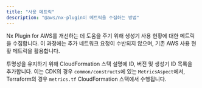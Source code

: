 ```yaml
---
title: "사용 메트릭"
description: "@aws/nx-plugin이 메트릭을 수집하는 방법"
---
```




Nx Plugin for AWS를 개선하는 데 도움을 주기 위해 생성기 사용 현황에 대한 메트릭을 수집합니다. 이 과정에는 추가 네트워크 요청이 수반되지 않으며, 기존 AWS 사용 현황 메트릭을 활용합니다.

투명성을 유지하기 위해 CloudFormation 스택 설명에 ID, 버전 및 생성기 ID 목록을 추가합니다. 이는 CDK의 경우 `common/constructs`에 있는 `MetricsAspect`에서, Terraform의 경우 `metrics.tf` CloudFormation 스택에서 수행됩니다.